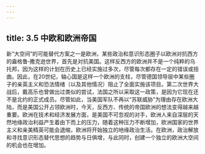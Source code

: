 ```yaml
---
---
---
```

title: 3.5 中欧和欧洲帝国
---



新“大空间”的可能替代方案之一是欧洲，某些政治和意识形态圈子以欧洲对抗西方的盎格鲁‑撒克逊世界，首先是对抗美国。这样反西方的欧洲并不是一个纯粹的乌托邦，因为这样的计划在历史上已经实施过多次，尽管每次都存在一定的错误或扭曲。因此，在20世纪，轴心国是这样一个欧洲的支柱，尽管德国领导层中某些圈子的亲英主义和恐法情绪（以及其他情况）阻止了全面实施该项目。第二次世界大战后，戴高乐也曾做出过类似的尝试，法国之所以采取这一政策，是因为它现在还不是北约的正式成员。尽管如此，当美国军队不再以“苏联威胁”为理由存在欧洲大陆，而是美国公开占领欧洲时，今天，反西方、传统的帝国欧洲的想法变得越来越重要。欧洲在技术和经济发展方面，是美国不可忽视的对手，欧洲人来自深层的天然地缘政治利益产生着由下而上的压力，随着这种压力不断增加，欧洲国家的世界主义和亲美精英可能会退缩，欧洲将开始独立的地缘政治生活。在欧洲，政治解放和寻找意识形态替代思想的趋势与日俱增，与此同时，创建一个独立的欧洲大空间的机会也在增加。